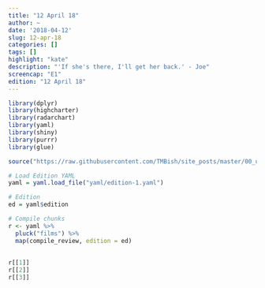 ```yaml
---
title: "12 April 18"
author: ~
date: '2018-04-12'
slug: 12-apr-18
categories: []
tags: []
highlight: "kate"
description: "'If she's there, I'll get her back.' - Joe"
screencap: "E1"
edition: "12 April 18"
---
```


```r
library(dplyr)
library(highcharter)
library(radarchart)
library(yaml)
library(shiny)
library(purrr)
library(glue)

source("https://raw.githubusercontent.com/TMBish/site_posts/master/00_utilities/film-review-utils.R")

# Load Edition YAML
yaml = yaml.load_file("yaml/edition-1.yaml")

# Edition
ed = yaml$edition

# Compile chunks
r <- yaml %>%
  pluck("films") %>%
  map(compile_review, edition = ed)
 
 
r[[1]]
r[[2]]
r[[3]]
```